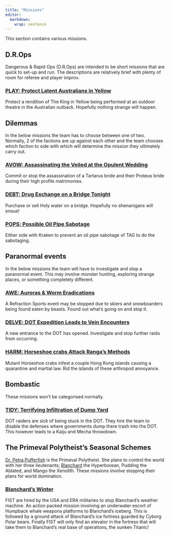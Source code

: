 ```yaml
---
title: "Missions"
editor: 
  markdown: 
    wrap: sentence
---
```


This section contains various missions.

## D.R.Ops

Dangerous & Rapid Ops (D.R.Ops) are intended to be short missions that are quick to set-up and run. The descriptions are relatively brief with plenty of room for referee and player improv.

### [PLAY: Protect Latent Australians in Yellow](/Missions/M-PLAY.qmd)

Protect a rendition of The King in Yellow being performed at an outdoor theatre in the Australian outback. Hopefully nothing strange will happen.

## Dilemmas

In the below missions the team has to choose between one of two. Normally, 2 of the factions are up against each other and the team chooses which faction to side with which will determine the mission they ultimately carry out.

### [AVOW: Assassinating the Veiled at the Opulent Wedding](/Missions/M-AVOW.qmd)

Commit or stop the assassination of a Tartarus bride and their Proteus bride during their high profile matrimonies.

### [DEBT: Drug Exchange on a Bridge Tonight](/Missions/M-DEBT.qmd)

Purchase or sell Holy water on a bridge. Hopefully no shenanigans will ensue!

### [POPS: Possible Oil Pipe Sabotage](/Missions/M-POPS.qmd)

Either side with Kraken to prevent an oil pipe sabotage of TAG to do the sabotaging.

## Paranormal events

In the below missions the team will have to investigate and stop a paranormal event. This may involve monster hunting, exploring strange places, or something completely different.

### [AWE: Auroras & Worm Eradications](/Missions/M-AWE.qmd)

A Refraction Sports event may be stopped due to skiers and snowboarders being found eaten by beasts. Found out what's going on and stop it.

### [DELVE: DOT Expedition Leads to Vein Encounters](/Missions/M-DELVE.qmd)

A new entrance to the DOT has opened. Investigate and stop further raids from occurring.

### [HARM: Horseshoe crabs Attack Ranga's Methods](/Missions/M-HARM.qmd)

Mutant Horseshoe crabs infest a couple Hong Kong islands causing a quarantine and martial law. Rid the islands of these arthropod annoyance.

## Bombastic

These missions won't be categorised normally.

### [TIDY: Terrifying Infiltration of Dump Yard](/Missions/M-TIDY.qmd)

DOT raiders are sick of being stuck in the DOT. 
They hire the team to disable the defenses where governments dump there trash into the DOT.
This however leads to a Kaiju and Mecha throwdown.

## The Primeval Polytheist's Seasonal Schemes

[Dr. Petra Pufferfish](/Gaia/Dr_Petra_Pufferfish.qmd) is the Primeval Polytheist.
She plans to control the world with her three lieutenants; [Blanchard](/Proteus/Blanchard_the_hyperborean.qmd) the Hyperborean, Pudding the Ablated, and Mango the Xenolith.
These missions involve stopping their plans for world domination.

### [__Blanchard's Winter__](/Missions/M-Blanchards_winter.qmd)

FIST are hired by the USA and ERA militaries to stop Blanchard's weather machine. An action packed mission involving an underwater escort of Humpback whale weapons platforms to Blanchard's iceberg. This is followed by a ground attack of Blanchard's ice fortress guarded by Cyborg Polar bears. Finally FIST will only find an elevator in the fortress that will take them to Blanchard's real base of operations, the sunken Titanic!
